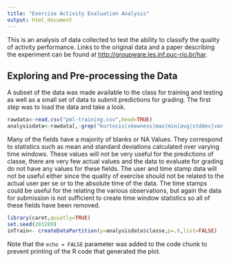 ```yaml
---
title: "Exercise Activity Evaluation Analysis"
output: html_document
---
```


This is an analysis of data collected to test the ability to classify the quality of activity performance. Links to the original data and a paper describing the experiment can be found at <http://groupware.les.inf.puc-rio.br/har>.   

## Exploring and Pre-processing the Data
A subset of the data was made available to the class for training and testing as well as a small set of data to submit predictions for grading. The first step was to load the data and take a look. 
```r
rawdata<-read.csv("pml-training.csv",head=TRUE)
analysisdata<-rawdata[,-grep("kurtosis|skewness|max|min|avg|stddev|var|amplitude|X|window|user|timestamp",names(rawdata))]
```
Many of the fields have a majority of blanks or NA Values. They correspond to statistics such as mean and standard deviations calculated over varying time windows. These values will not be very useful for the predictions of classe, there are very few actual values and the data to evaluate for grading do not have any values for these fields. The user and time stamp data will not be useful either since the quality of exercise should not be related to the actual user per se or to the absolute time of the data. The time stamps could be useful for the relating the various observations, but again the data for submission is not sufficient to create time window statistics so all of these fields have been removed.

```r
library(caret,quietly=TRUE)
set.seed(203289)
inTrain<- createDataPartition(y=analysisdata$classe,p=.6,list=FALSE)
```

Note that the `echo = FALSE` parameter was added to the code chunk to prevent printing of the R code that generated the plot.
